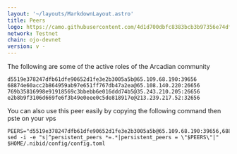 ```yaml
---
layout: '~/layouts/MarkdownLayout.astro'
title: Peers
logo: https://camo.githubusercontent.com/4d1d700dbfc8383bcb3b97356e74df9f745a74f77ef0f8d1f0c46be4512f6c05/68747470733a2f2f7062732e7477696d672e636f6d2f70726f66696c655f696d616765732f313630333131313038343538333335383436342f68513453306341305f343030783430302e6a7067
network: Testnet
chain: ojo-devnet
version: v -
---
```


The following are some of the active roles of the Arcadian community
```
d5519e378247dfb61dfe90652d1fe3e2b3005a5b@65.109.68.190:39656
68874e60acc2b864959ab97e651ff767db47a2ea@65.108.140.220:26656
769b35816998e91918569c3bbebb6e016ddd74b5@35.243.210.205:26656
e2b8b9f3106d669fe6f3b49e0eee0c5de818917e@213.239.217.52:32656
```


You can also use this peer easily by copying the following command then pste on your vps

```
PEERS="d5519e378247dfb61dfe90652d1fe3e2b3005a5b@65.109.68.190:39656,68874e60acc2b864959ab97e651ff767db47a2ea@65.108.140.220:26656,769b35816998e91918569c3bbebb6e016ddd74b5@35.243.210.205:26656,e2b8b9f3106d669fe6f3b49e0eee0c5de818917e@213.239.217.52:32656"
sed -i -e "s|^persistent_peers *=.*|persistent_peers = \"$PEERS\"|" $HOME/.nibid/config/config.toml

```
